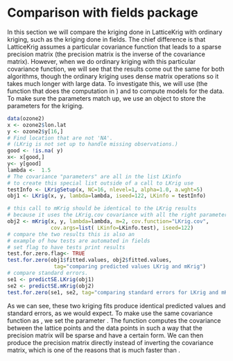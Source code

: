 # Comparison with fields package

In this section we will compare the kriging done in LatticeKrig with ordinary kriging, such as the kriging done in fields. The chief difference is that LatticeKrig assumes a particular covariance function that leads to a sparse precision matrix (the precision matrix is the inverse of the covariance matrix). However, when we do ordinary kriging with this particular covariance function, we will see that the results come out the same for both algorithms, though the ordinary kriging uses dense matrix operations so it takes much longer with large data. To investigate this, we will use \ttt{LKrig} (the function that does the computation in \ttt{LatticeKrig}) and \ttt{mKrig} to compute models for the data. To make sure the parameters match up, we use an \ttt{LKinfo} object to store the parameters for the kriging. 

```r
data(ozone2)  
x <- ozone2$lon.lat
y <- ozone2$y[16,]
# Find location that are not 'NA'.
# (LKrig is not set up to handle missing observations.)
good <- !is.na( y)
x<- x[good,]
y<- y[good]
lambda <-  1.5
# The covariance "parameters" are all in the list LKinfo
# to create this special list outside of a call to LKrig use
testInfo <- LKrigSetup(x, NC=16, nlevel=1, alpha=1.0, a.wght=5)
obj1 <- LKrig(x, y, lambda=lambda, iseed=122, LKinfo = testInfo)

# this call to mKrig should be identical to the LKrig results
# because it uses the LKrig.cov covariance with all the right parameters.
obj2 <- mKrig(x, y, lambda=lambda, m=2, cov.function="LKrig.cov",
              cov.args=list( LKinfo=LKinfo.test), iseed=122)
# compare the two results this is also an
# example of how tests are automated in fields
# set flag to have tests print results
test.for.zero.flag<- TRUE
test.for.zero(obj1$fitted.values, obj2$fitted.values,
               tag="comparing predicted values LKrig and mKrig")
# compare standard errors. 
se1 <- predictSE.LKrig(obj1)
se2 <- predictSE.mKrig(obj2)
test.for.zero(se1, se2, tag="comparing standard errors for LKrig and mKrig")
```

As we can see, these two kriging fits produce identical predicted values and standard errors, as we would expect. To make \ttt{mKrig} use the same covariance function as \ttt{LKrig}, we set the parameter \ttt{cov.function="LKrig.cov"}. The \ttt{LKrig.cov} function computes the covariance between the lattice points and the data points in such a way that the precision matrix will be sparse and have a certain form. We can then produce the precision matrix directly instead of inverting the covariance matrix, which is one of the reasons that \ttt{LKrig} is much faster than \ttt{mKrig}.